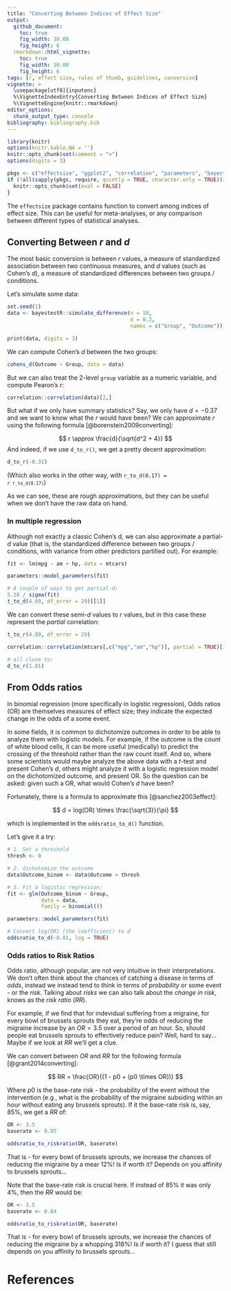 ```yaml
---
title: "Converting Between Indices of Effect Size"
output: 
  github_document:
    toc: true
    fig_width: 10.08
    fig_height: 6
  rmarkdown::html_vignette:
    toc: true
    fig_width: 10.08
    fig_height: 6
tags: [r, effect size, rules of thumb, guidelines, conversion]
vignette: >
  \usepackage[utf8]{inputenc}
  %\VignetteIndexEntry{Converting Between Indices of Effect Size}
  %\VignetteEngine{knitr::rmarkdown}
editor_options: 
  chunk_output_type: console
bibliography: bibliography.bib
---
```



```r
library(knitr)
options(knitr.kable.NA = '')
knitr::opts_chunk$set(comment = ">")
options(digits = 3)

pkgs <- c("effectsize", "ggplot2", "correlation", "parameters", "bayestestR")
if (!all(sapply(pkgs, require, quietly = TRUE, character.only = TRUE))) {
  knitr::opts_chunk$set(eval = FALSE)
}
```


The `effectsize` package contains function to convert among indices of effect size. This can be useful for meta-analyses, or any comparison between different types of statistical analyses.

## Converting Between *r* and *d*

The most basic conversion is between *r* values, a measure of standardized association between two continuous measures, and *d* values (such as Cohen's *d*), a measure of standardized differences between two groups / conditions.

Let's simulate some data:

```r
set.seed(1)
data <- bayestestR::simulate_difference(n = 10,
                                        d = 0.2,
                                        names = c("Group", "Outcome"))
```

```r
print(data, digits = 3)
```


We can compute Cohen's *d* between the two groups:

```r
cohens_d(Outcome ~ Group, data = data)
```

But we can also treat the 2-level `group` variable as a numeric variable, and compute Pearon's *r*:

```r
correlation::correlation(data)[2,]
```


But what if we only have summary statistics? Say, we only have $d=-0.37$ and we want to know what the *r* would have been? We can approximate *r* using the following formula [@borenstein2009converting]:

$$
r \approx \frac{d}{\sqrt{d^2 + 4}}
$$
And indeed, if we use `d_to_r()`, we get a pretty decent approximation:


```r
d_to_r(-0.31)

```


(Which also works in the other way, with <code>r_to_d(0.17) = `r r_to_d(0.17)`</code>)

As we can see, these are rough approximations, but they can be useful when we don't have the raw data on hand.

### In multiple regression

Although not exactly a classic Cohen's d, we can also approximate a partial-*d* value (that is, the standardized difference between two groups / conditions, with variance from other predictors partilled out). For example:


```r
fit <- lm(mpg ~ am + hp, data = mtcars)

parameters::model_parameters(fit)

# A couple of ways to get partial-d:
5.28 / sigma(fit)
t_to_d(4.89, df_error = 29)[[1]]
```

We can convert these semi-*d* values to *r* values, but in this case these represent the *partial* correlation:

```r
t_to_r(4.89, df_error = 29)

correlation::correlation(mtcars[,c("mpg","am","hp")], partial = TRUE)[1,]

# all close to:
d_to_r(1.81)
```


## From Odds ratios

In binomial regression (more specifically in logistic regression), Odds ratios (OR) are themselves measures of effect size; they indicate the expected change in the odds of a some event.

In some fields, it is common to dichotomize outcomes in order to be able to analyze them with logistic models. For example, if the outcome is the count of white blood cells, it can be more useful (medically) to predict the crossing of the threshold rather than the raw count itself. And so, where some scientists would maybe analyze the above data with a *t*-test and present Cohen's *d*, others might analyze it with a logistic regression model on the dichotomized outcome, and present OR. So the question can be asked: given such a OR, what would Cohen's *d* have been?

Fortunately, there is a formula to approximate this [@sanchez2003effect]:

$$
d = log(OR) \times \frac{\sqrt{3}}{\pi}
$$

which is implemented in the `oddsratio_to_d()` function.

Let's give it a try:

```r
# 1. Set a threshold
thresh <- 0

# 2. dichotomize the outcome
data$Outcome_binom <- data$Outcome < thresh

# 3. Fit a logistic regression:
fit <- glm(Outcome_binom ~ Group, 
           data = data,
           family = binomial())

parameters::model_parameters(fit)

# Convert log(OR) (the coefficient) to d
oddsratio_to_d(-0.81, log = TRUE)
```


### Odds ratios to Risk Ratios

Odds ratio, although popular, are not very intuitive in their interpretations. We don't often think about the chances of catching a disease in terms of *odds*, instead we instead tend to think in terms of *probability* or some event - or the *risk*. Talking about *risks* we can also talk about the *change in risk*, knows as the *risk ratio* (*RR*).

For example, if we find that for indevidual suffering from a migraine, for every bowl of brussels sprouts they eat, they're odds of reducing the migraine increase by an $OR = 3.5$ over a period of an hour. So, should people eat brussels sprouts to effectively reduce pain? Well, hard to say... Maybe if we look at *RR* we'll get a clue.

We can convert between *OR* and *RR* for the following formula [@grant2014converting]:

$$
RR = \frac{OR}{(1 - p0 + (p0 \times OR))}  
$$

Where $p0$ is the base-rate risk - the probability of the event without the intervention (e.g., what is the probability of the migraine subsiding within an hour without eating any brussels sprouts). If it the base-rate risk is, say, 85%, we get a *RR* of:


```r
OR <- 3.5
baserate <- 0.85

oddsratio_to_riskratio(OR, baserate)
```

That is - for every bowl of brussels sprouts, we increase the chances of reducing the migraine by a mear 12%! Is if worth it? Depends on you affinity to brussels sprouts...

Note that the base-rate risk is crucial here. If instead of 85% it was only 4%, then the *RR* would be:

```r
OR <- 3.5
baserate <- 0.04

oddsratio_to_riskratio(OR, baserate)
```

That is - for every bowl of brussels sprouts, we increase the chances of reducing the migraine by a whopping 318%! Is if worth it? I guess that still depends on you affinity to brussels sprouts...


# References